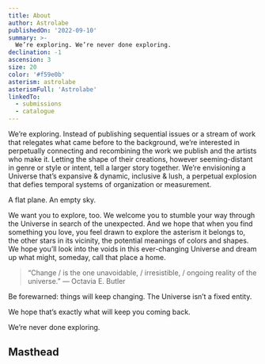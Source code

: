 ```yaml
---
title: About
author: Astrolabe
publishedOn: '2022-09-10'
summary: >-
  We’re exploring. We’re never done exploring.
declination: -1
ascension: 3
size: 20
color: '#f59e0b'
asterism: astrolabe
asterismFull: 'Astrolabe'
linkedTo:
  - submissions
  - catalogue
---
```


We’re exploring. Instead of publishing sequential issues or a stream of work that relegates what came before to the
background, we’re interested in perpetually connecting and recombining the work we publish and the artists who make it.
Letting the shape of their creations, however seeming-distant in genre or style or intent, tell a larger story together.
We’re envisioning a Universe that’s expansive & dynamic, inclusive & lush, a perpetual explosion that defies temporal
systems of organization or measurement.

A flat plane. An empty sky.

We want you to explore, too. We welcome you to stumble your way through the Universe in search of the unexpected. And we
hope that when you find something you love, you feel drawn to explore the asterism it belongs to, the other stars in its
vicinity, the potential meanings of colors and shapes. We hope you’ll look into the voids in this ever-changing Universe
and dream up what might, someday, call that place a home.

<Break />

> “Change /  is the one unavoidable, / irresistible, / ongoing reality of the universe.” 
> — Octavia E. Butler 

Be forewarned: things will keep changing. <span className="text-fuchsia-600 font-bold italic">The Universe isn’t a fixed
entity.</span>

We hope that’s exactly what will keep you coming back.

We’re never done exploring.

## Masthead

<Masthead />

